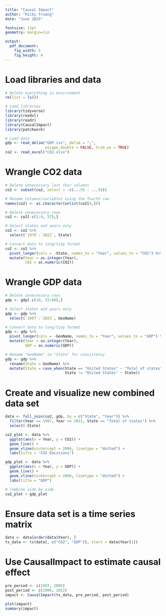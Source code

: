```yaml
---
title: "Causal Impact"
author: "Ricky Truong"
date: "June 2025"

fontsize: 11pt
geometry: margin=1in

output:
  pdf_document:
    fig_width: 5
    fig_height: 4
---
```


# Load libraries and data

```r
# Delete everything in environment
rm(list = ls())

# Load libraries
library(tidyverse)
library(readxl)
library(readr)
library(CausalImpact)
library(patchwork)

# Load data
gdp <- read_delim("GDP.csv", delim = ";", 
                  escape_double = FALSE, trim_ws = TRUE)
co2 <- read_excel("CO2.xlsx")
```

# Wrangle CO2 data

```r
# Delete unnecessary last four columns
co2 <- subset(co2, select = -c(...55 : ...58))

# Rename columns/variables using the fourth row
names(co2) <- as.character(unlist(co2[4,]))

# Delete unnecessary rows
co2 <- co2[-c(1:4, 57),]

# Select states and years only
co2 <- co2 %>%
  select(`1970`:`2022`, State)

# Convert data to long/tidy format
co2 <- co2 %>%
  pivot_longer(cols = -State, names_to = "Year", values_to = "CO2") %>%
  mutate(Year = as.integer(Year),
         CO2 = as.numeric(CO2))
```

# Wrangle GDP data

```r
# Delete unnecessary rows
gdp <- gdp[-c(10, 53:60),]

# Select states and years only
gdp <- gdp %>%
  select(`1997`:`2023`, GeoName)

# Convert data to long/tidy format
gdp <- gdp %>%
  pivot_longer(cols = -GeoName, names_to = "Year", values_to = "GDP") %>%
  mutate(Year = as.integer(Year),
         GDP = as.numeric(GDP))

# Rename "GeoName" to "State" for consistency
gdp <- gdp %>% 
  rename(State = GeoName) %>% 
  mutate(State = case_when(State == "United States" ~ "Total of states",
                           State != "United States" ~ State))
```

# Create and visualize new combined data set

```r
data <- full_join(co2, gdp, by = c("State", "Year")) %>% 
  filter(Year >= 1997, Year <= 2022, State == "Total of states") %>% 
  select(-State)

co2_plot <- data %>%
  ggplot(aes(x = Year, y = CO2)) +
  geom_line() +
  geom_vline(xintercept = 2006, linetype = "dotted") +
  labs(title = "CO2 Emissions")

gdp_plot <- data %>%
  ggplot(aes(x = Year, y = GDP)) +
  geom_line() +
  geom_vline(xintercept = 2006, linetype = "dotted") +
  labs(title = "GDP")

# Combine side by side
co2_plot + gdp_plot
```

# Ensure data set is a time series matrix

```r
data <- data[order(data$Year), ]
ts_data <- ts(data[, c("CO2", "GDP")], start = data$Year[1])
```


# Use CausalImpact to estimate causal effect

```r
pre_period <- c(1997, 2005)
post_period <- c(2006, 2022)
impact <- CausalImpact(ts_data, pre_period, post_period)

plot(impact)
summary(impact)
```